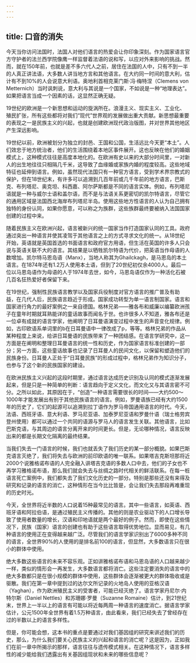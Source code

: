```yaml
---
---
---
```

title: 口音的消失
---




今天当你访问法国时，法国人对他们语言的热爱会让你印象深刻。作为国家语言官方守护者的法兰西学院像鹰一样监督着法语的说和写，以应对外来影响的挑战。然而，就在150年前，也就是差不多六代人之前，居住在法国的人中，只有不到一半的人真正讲法语，大多数人讲当地方言和其他语言。在大约同一时间的意大利，估计有不到10%的人会说意大利语。奥地利首相克莱门斯·冯·梅特涅（Clemens von Metternich）当时讽刺说，意大利与其说是一个国家，不如说是一种“地理表达”。如果把语言当成一个因素的话，这显然正确无疑。

19世纪的欧洲是一个新思想和运动的旋涡所在。浪漫主义、现实主义、工业化、殖民扩张，所有这些都将对我们“现代”世界观的发展做出重大贡献。新思想最重要的表现之一是民族主义的兴起，也就是创建欧洲现代政治版图，并对世界其他地区产生深远影响。

19世纪以前，欧洲被划分为独立的封邑、王国和公国，生活远比今天更“本土”。人们效忠于地方统治者，他们的生活围绕着本地区事件展开。这也反映在他们的婚姻模式上，这种模式往往是高度本地化的。在欧洲有史以来的大部分时间里，一对新人的出生地往往只相隔几千米，这导致了血缘婚或家族内婚的程度较高。这些地域特征也延伸到语言。例如，虽然现代法国只有一种官方语言，受到学术界宗教式的保护，但在18世纪末，有许多可以追溯到几百年前或几千年前的地方语言，巴斯克、布列塔尼、奥克坦、科西嘉、阿尔萨斯都是不同的语言实体。例如，布列塔尼语就是一种与威尔士语和盖尔语，而不是与法语关系更密切的凯尔特语言，尽管它的通用区域是法国西北海岸布列塔尼半岛。使用这些地方性语言的人认为自己拥有独特的身份认同，如果你愿意，可以称之为族群，这些族群最终要被纳入法国国家创建的过程中来。

随着民族主义在欧洲兴起，语言被新兴的统一国家当作打造国家认同的工具。政府通过突出一种语言并使其凌驾于其他语言之上的方式寻求文化的统一。从18世纪开始，英语就是英国首选的书面语言和政府官方用语，但生活在英国的许多人只会说与英语关联不大的语言。其结果是以牺牲凯尔特语为代价，把英语当作母语的人数增加。凯尔特马恩岛语（Manx），当地人称其为Ghailckagh，是马恩岛的本土语言。在1874年还有1.2万人使用本土语，但到了20世纪初仅余4000人。最后一位以马恩岛语作为母语的人于1974年去世，如今，马恩岛语仅作为一种活化石被几百名狂热爱好者保留下来。

在19世纪，强制性民族语言教学以及国家兵役制度对官方语言的推广普及有助益，在几代人后，民族语言趋近于形成。国家成功转型为单一语言制国家。语言和国家进行角力的最好案例之一来自德国。格林兄弟——雅各布和威廉以编纂欧洲孩子在童年时期就耳熟能详的童话故事而闻名于世。也许很多人不知道，雅各布还是一位卓有成就的语言学家，他阐明了日耳曼语演变过程中发生的声音变化规律。例如，古印欧语系单词里的b在日耳曼语中一律改成了p，等等。格林兄弟的作品从某种程度上来说，给讲日耳曼语的民族带来了一种团结感。在语言学研究中，这一方面是在阐明和整理日耳曼语言的统一性和历史，作为国家语言标准创建的一部分；另一方面，这些童话故事也记录了日耳曼人的民间文化，以保留和塑造他们的民族身份。日耳曼人正处于“日耳曼民族”的形成过程中，格林兄弟作为知识分子，也参与了这个新的民族国家的建设。

在欧洲民族主义兴起的这段时期里，通过语言达成历史识别及认同的模式逐渐发展起来，但是只是一种简单的判断：语言趋向于定义文化，而文化又与其语言密不可分。之所以如此，其原因在于，“创造”一种语言需要很长的时间——大约500～1000年才能发展出有别于其他民族语言的语言。例如，罗曼语族已经有大约1500年的历史了，它们的起源可以追溯到拉丁语作为罗马帝国通用语言的时代。今天，法语、西班牙语、意大利语、罗马尼亚语、加泰罗尼亚语和罗曼什语（瑞士格劳宾登州使用）都可以通过一个共同的语源与罗马人的语言发生关联。其他语言，比如巴斯克语，与其周边的语言分离开来的时间更长。但是，无论哪种情况，语言反映出来的都是长期文化隔离的最终结果。

当我们失去一门语言的时候，我们也就丢失了我们历史的某一部分概貌。如果巴斯克语言灭绝了，我们将失去与欧洲的前印欧语的唯一联系。如果塔吉克斯坦那将近2000个说雅格诺布语的人完全融入讲塔吉克语的多数人口中去，他们的子女也不再学习雅格诺布语，那么我们就会失去与丝绸之路时代相关的鲜活联系。在每一桩语言死亡案例中，我们都失去了我们文化历史的一部分。特别是那些还没有来得及研究和记录的语言的消亡，这种情形在当今比比皆是，会让我们失去那段再难重现的历史时光。

今天，全世界将近半数的人口说着15种最常见的语言。其中一些语言，如英语、西班牙语和阿拉伯语，是通过殖民主义传播的。其他的则是农业驱动下的人口增长导致了使用者数量的增长，汉语和印地语就是两个最好的例子。然而，即使在这些情况下，民族（国家）语言的创建也有助于这些语言取得优势地位。显而易见，有几种语言的使用正在变得越来越广泛。尽管我们的语言学家识别出了6000多种不同的语言，全世界90%的人使用的是排名前100的语言，但显然，大多数语言只在很小的群体中使用。

绝大多数这些语言的未来不容乐观。正如讲雅格诺布语和马恩岛语的人口越来越少一样，类似的情形会一再发生，大多数语言都将消亡。这些注定要消失的语言中的绝大多数都只是在很小规模的群体中使用，这些群体会逐渐被更大的群体吸收或是驱散。我们在第一章中提到过的达尔文所记录的火地岛人使用的亚格汉语（Yaghan），作为欧洲殖民主义的受害者，可能已经灭绝了。语言学家丹尼尔·内特尔斯（Daniel Nettles）和苏珊娜·罗曼（Suzanne Romaine）估计，到21世纪末，世界上一半以上的语言有可能以将近每两周一种语言的速度消亡。据语言学家估计，公元1500年全世界有着1.5万种语言，由此看来，我们已经失去了曾经存在过的半数以上的语言多样性。

但是，你可能会想，这本书的重点是要通过对我们基因组的研究来讲述我们的历史，那么，为什么我们要关心民族主义的兴起和语言的消亡呢？这是因为，正如我们在前一章中所揭示的那样，语言往往与遗传模式相关。在这种情况下，语言多样性的减少能给我们透露出有关基因组现状和未来的哪些信息呢？